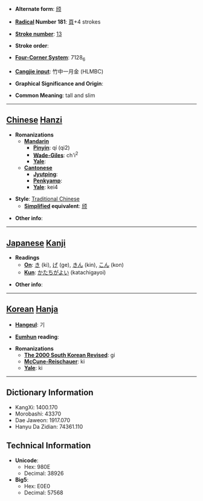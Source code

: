 * '''Alternate form''': [[颀]]

* '''[[Wiktionary:Chinese radical index| Radical]] Number 181''': [[Wiktionary:Chinese radical index 頁|頁]]+4 strokes

* '''[[Wiktionary:Chinese total strokes index|Stroke number]]''': [[Wiktionary:Chinese total strokes index 13|13]]

* '''Stroke order''': 

* '''[[Wiktionary:Chinese four corner index|Four-Corner System]]''': 7128<sub>6</sub>

* '''[[Wiktionary:Chinese Cangjie index|Cangjie input]]''': 竹中一月金 (HLMBC)

* '''Graphical Significance and Origin''': 

* '''Common Meaning''': tall and slim

----

== [[Chinese]] [[Hanzi]] ==

* '''Romanizations'''
** '''[[Mandarin]]'''
*** '''[[Pinyin]]''': qí (qi2)
*** '''[[Wade-Giles]]''': ch'i<sup>2</sup>
*** '''[[Yale]]''': 
** '''[[Cantonese]]'''
*** '''[[Jyutping]]''':
*** '''[[Penkyamp]]''': 
*** '''[[Yale]]''': kei4

* '''Style''': [[Traditional Chinese]] 
** '''[[Simplified Chinese|Simplified]] equivalent''': [[颀]]

* '''Other info''': 

----

== [[Japanese]] [[Kanji]] ==

* '''Readings'''
** '''[[On]]''': [[き]] (ki), [[げ]] (ge), [[きん]] (kin), [[こん]] (kon)
** '''[[Kun]]''': [[かたちがよい]] (katachigayoi)

* '''Other info''':  

----

== [[Korean]] [[Hanja]] ==

* '''[[Hangeul]]''': 기

* '''[[Eumhun]] reading''': 

* '''Romanizations'''
** '''[[The 2000 South Korean Revised Romanization|The 2000 South Korean Revised]]''': gi
** '''[[McCune-Reischauer]]''': ki
** '''[[Yale]]''': ki

----

== Dictionary Information ==

* KangXi: 1400.170
* Morobashi: 43370
* Dae Jaweon: 1917.070
* Hanyu Da Zidian: 74361.110

== Technical Information ==

* '''Unicode''':
** Hex: 980E
** Decimal: 38926
* '''Big5''':
** Hex: E0E0
** Decimal: 57568